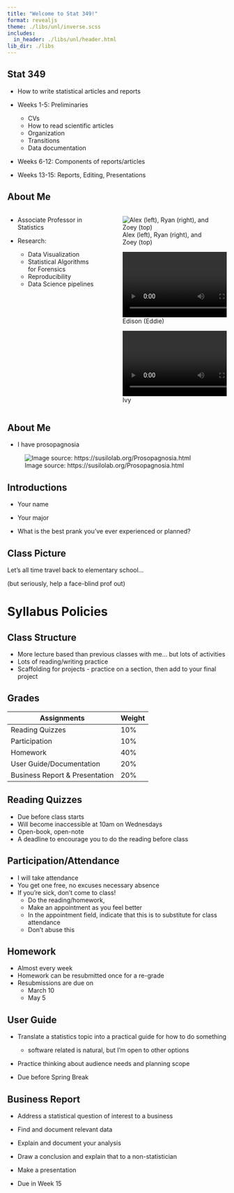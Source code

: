 ```yaml
---
title: "Welcome to Stat 349!"
format: revealjs
theme: ./libs/unl/inverse.scss
includes:
  in_header: ./libs/unl/header.html
lib_dir: ./libs
---
```


## Stat 349

- How to write statistical articles and reports

- Weeks 1-5: Preliminaries
  - CVs
  - How to read scientific articles
  - Organization
  - Transitions
  - Data documentation

- Weeks 6-12: Components of reports/articles

- Weeks 13-15: Reports, Editing, Presentations


## About Me

::: columns

::: column
- Associate Professor in Statistics


- Research:

  - Data Visualization
  - Statistical Algorithms for Forensics
  - Reproducibility
  - Data Science pipelines


:::

::: column

::: {layout="[[-1, 4, -1],[1,1]]"}
![Alex (left), Ryan (right), and Zoey (top)](./images/family.jpg){fig-width="A family picture showing an 8yo boy (Alex), and a 3yo girl (Zoey) sitting on her father's shoulders."}

![Edison (Eddie)](images/Eddie-tug-video.mp4){fig-alt="A jack russell terrier playing tug of war with a man"}

![Ivy](images/Ivy-tail.mp4){fig-alt="An American Eskimo dog enthusiastically chasing her tail"}

:::

:::

:::

## About Me

- I have prosopagnosia

![Image source: https://susilolab.org/Prosopagnosia.html](images/Prosopagnosia.png)

## Introductions

- Your name

- Your major

- What is the best prank you've ever experienced or planned?

## Class Picture

Let's all time travel back to elementary school...

(but seriously, help a face-blind prof out)

# Syllabus Policies

## Class Structure

- More lecture based than previous classes with me... but lots of activities
- Lots of reading/writing practice
- Scaffolding for projects - practice on a section, then add to your final project


## Grades

| Assignments                    | Weight |
|--------------------------------|--------|
| Reading Quizzes                | 10%    |
| Participation                  | 10%    |
| Homework                       | 40%    |
| User Guide/Documentation       | 20%    |
| Business Report & Presentation | 20%    |

## Reading Quizzes

- Due before class starts
- Will become inaccessible at 10am on Wednesdays
- Open-book, open-note
- A deadline to encourage you to do the reading before class

## Participation/Attendance

- I will take attendance
- You get one free, no excuses necessary absence
- If you're sick, don't come to class!
  - Do the reading/homework, 
  - Make an appointment as you feel better
  - In the appointment field, indicate that this is to substitute for class attendance
  - Don't abuse this
  
## Homework

- Almost every week
- Homework can be resubmitted once for a re-grade
- Resubmissions are due on
  - March 10 
  - May 5 

## User Guide

- Translate a statistics topic into a practical guide for how to do something
    - software related is natural, but I'm open to other options
    
- Practice thinking about audience needs and planning scope

- Due before Spring Break


## Business Report

- Address a statistical question of interest to a business

- Find and document relevant data

- Explain and document your analysis

- Draw a conclusion and explain that to a non-statistician

- Make a presentation

- Due in Week 15

